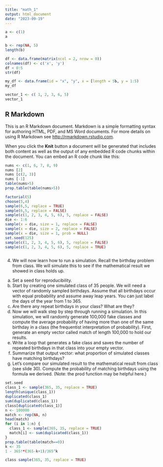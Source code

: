 ```yaml
---
title: "math_1"
output: html_document
date: "2023-09-19"
---
```


```r
a <- c(1)
a
```

```r
b <- rep(NA, 5)
length(b)
```
```r
df <- data.frame(matrix(ncol = 2, nrow = 0))
colnames(df) <- c('x', 'y')
df < 0:5
str(df)
```

```r
my_df <- data.frame(id = "x", "y", x = [length = 5Ъ, y = 1:5)
my_df
```
```r
vector_1 <- c( 1, 2, 3, 6, 5)
vector_1
```

## R Markdown

This is an R Markdown document. Markdown is a simple formatting syntax for authoring HTML, PDF, and MS Word documents. For more details on using R Markdown see <http://rmarkdown.rstudio.com>.

When you click the **Knit** button a document will be generated that includes both content as well as the output of any embedded R code chunks within the document. You can embed an R code chunk like this:

```r
nums <- c(1, 6, 7, 8, 9)
nums [2]
nums [c(2, 3)]
nums [-1]
table(nums>5)
prop.table(table(nums>5))
```
```r
factorial(5)
choose(5,4)
sample(6,5, replace = TRUE)
sample(6,5, replace = FALSE)
sample(c(1, 2, 3, 4, 5, 6), 5, replace = FALSE)
die <- 1:6
sample(x = die, size = 1, replace = FALSE)
sample(x = die, size = 2, replace = FALSE)
sample(x = die, size = 1, prob = NULL)
set.seed(125)
sample(c(1, 2, 3, 4, 5, 6), 5, replace = FALSE)
sample(c(1, 2, 3, 4, 5, 6), 5, replace = TRUE)
```
```bash
```

4. We will now learn how to run a simulation. Recall the birthday problem from class. We will simulate this to see if the mathematical result we showed in class holds up.
a. Set a seed for reproducibility.
b. Start by creating one simulated class of 35 people. We will need a vector of randomly sampled birthdays. Assume that all birthdays occur with equal probability and assume away leap years. You can just label the days of the year from 1 to 365.
c. Are there any repeat birthdays in your class? What are they?
d. Now we will walk step by step through running a simulation. In this simulation, we will randomly generate 100,000 fake classes and compute the average probability of having more than one of the same birthday in a class (the frequentist interpretation of probability). First, generate an empty vector called match of length 100,000 to hold our results.
e. Write a loop that generates a fake class and saves the number of repeated birthdays in that class into your empty vector.
f. Summarize that output vector: what proportion of simulated classes have matching birthdays?
g. Let’s compare our simulated result to the mathematical result from class (see slide 30). Compute the probability of matching birthdays using the formula we derived. (Note: the prod function may be helpful here.)
```r
set.seed
class_1 <- sample(365, 35, replace = TRUE)
length(unique(class_1))
duplicated(class_1)
sum(duplicated(class_1))
class[duplicated(class_1)]
n <- 100000
match <- rep(NA, n)
head(match)
for (i in 1:n) {
  class_1 <- sample(365, 35, replace = TRUE)
  match[i] <- sum(duplicated(class_1)) 
}
prop.table(table(match==0))
k <- 35
1 - 365!*(365-k+1)/365^k


```
```r
class sample(365, 35, replace = TRUE)
```



